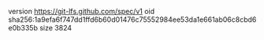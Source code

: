 version https://git-lfs.github.com/spec/v1
oid sha256:1a9efa6f747dd1ffd6b60d01476c75552984ee53da1e661ab06c8cbd6e0b335b
size 3824
